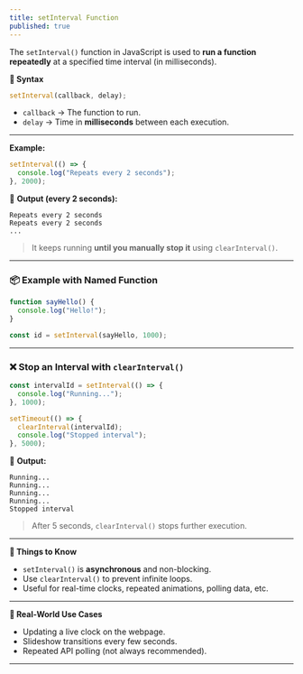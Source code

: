 ```yaml
---
title: setInterval Function
published: true
---
```


The `setInterval()` function in JavaScript is used to **run a function repeatedly** at a specified time interval (in milliseconds).


**🧪 Syntax**

```js
setInterval(callback, delay);
```

* `callback` → The function to run.
* `delay` → Time in **milliseconds** between each execution.

---

**Example:**

```js
setInterval(() => {
  console.log("Repeats every 2 seconds");
}, 2000);
```

🧾 **Output (every 2 seconds):**

```
Repeats every 2 seconds
Repeats every 2 seconds
...
```

> It keeps running **until you manually stop it** using `clearInterval()`.

---

### 📦 Example with Named Function

```js
function sayHello() {
  console.log("Hello!");
}

const id = setInterval(sayHello, 1000);
```

---

### ❌ Stop an Interval with `clearInterval()`

```js
const intervalId = setInterval(() => {
  console.log("Running...");
}, 1000);

setTimeout(() => {
  clearInterval(intervalId);
  console.log("Stopped interval");
}, 5000);
```

🧾 **Output:**

```
Running...
Running...
Running...
Running...
Stopped interval
```

> After 5 seconds, `clearInterval()` stops further execution.

---

**🧠 Things to Know**

* `setInterval()` is **asynchronous** and non-blocking.
* Use `clearInterval()` to prevent infinite loops.
* Useful for real-time clocks, repeated animations, polling data, etc.

---

**🔄 Real-World Use Cases**

* Updating a live clock on the webpage.
* Slideshow transitions every few seconds.
* Repeated API polling (not always recommended).

---

